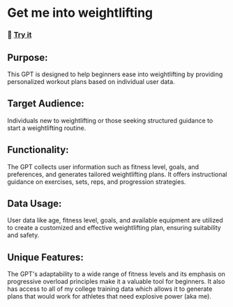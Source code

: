 # Get me into weightlifting

### 🚀 <a href="https://chat.openai.com/g/g-qQVpDNs1i-get-me-into-weight-lifting" target="_blank">Try it</a>

## Purpose:

This GPT is designed to help beginners ease into weightlifting by providing personalized workout plans based on individual user data.

## Target Audience:

Individuals new to weightlifting or those seeking structured guidance to start a weightlifting routine.

## Functionality:

The GPT collects user information such as fitness level, goals, and preferences, and generates tailored weightlifting plans. It offers instructional guidance on exercises, sets, reps, and progression strategies.

## Data Usage:

User data like age, fitness level, goals, and available equipment are utilized to create a customized and effective weightlifting plan, ensuring suitability and safety.

## Unique Features:

The GPT's adaptability to a wide range of fitness levels and its emphasis on progressive overload principles make it a valuable tool for beginners. It also has access to all of my college training data which allows it to generate plans that would work for athletes that need explosive power (aka me).